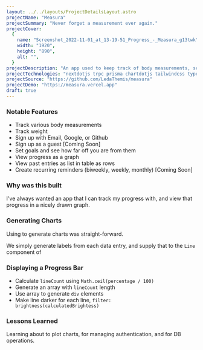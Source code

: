 ```yaml
---
layout: ../../layouts/ProjectDetailsLayout.astro
projectName: "Measura"
projectSummary: "Never forget a measurement ever again."
projectCover:
  {
    name: "Screenshot_2022-11-01_at_13-19-51_Progress_-_Measura_g13twk",
    width: "1920",
    height: "890",
    alt: "",
  }
projectDescription: "An app used to keep track of body measurements, set goals, and see how far off you're from those goals."
projectTechnologies: "nextdotjs trpc prisma chartdotjs tailwindcss typescript"
projectSource: "https://github.com/LedaThemis/measura"
projectDemo: "https://measura.vercel.app"
draft: true
---
```



### Notable Features

- Track various body measurements
- Track weight
- Sign up with Email, Google, or Github
- Sign up as a guest [Coming Soon]
- Set goals and see how far off you are from them
- View progress as a graph
- View past entries as list in table as rows
- Create recurring reminders (biweekly, weekly, monthly) [Coming Soon]

### Why was this built

I've always wanted an app that I can track my progress with, and view that progress in a nicely drawn graph.

### Generating Charts

Using <ExternalLink name="Chart.js" url="https://www.chartjs.org/" /> to generate charts was straight-forward.

We simply generate labels from each data entry, and supply that to the `Line` component of <ExternalLink name="react-chartjs" url="https://react-chartjs-2.js.org/" />

### Displaying a Progress Bar

- Calculate `lineCount` using `Math.ceil(percentage / 100)`
- Generate an array with `lineCount` length
- Use array to generate `div` elements
- Make line darker for each line, `filter: brightness(calculatedBrightess)`

### Lessons Learned

Learning about <ExternalLink name="Chart.js" url="https://www.chartjs.org/" /> to plot charts, <ExternalLink name="NextAuth" url="https://nextauth.org" /> for managing authentication, and <ExternalLink name="Prisma" url="example.com" /> for DB operations.
